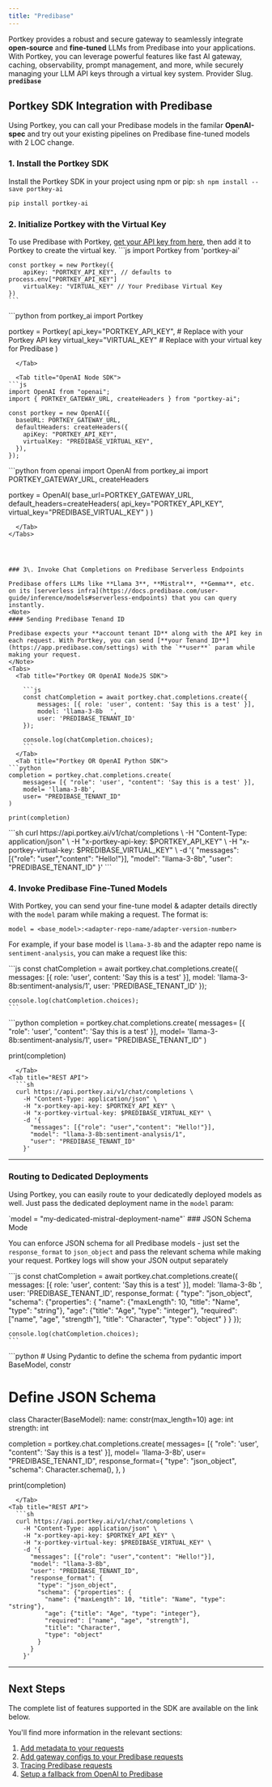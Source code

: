 ```yaml
---
title: "Predibase"
---
```


Portkey provides a robust and secure gateway to seamlessly integrate **open-source** and **fine-tuned** LLMs from Predibase into your applications. With Portkey, you can leverage powerful features like fast AI gateway, caching, observability, prompt management, and more, while securely managing your LLM API keys through a virtual key system.
<Note>
Provider Slug. **`predibase`**
</Note>
## Portkey SDK Integration with Predibase

Using Portkey, you can call your Predibase models in the familar **OpenAI-spec** and try out your existing pipelines on Predibase fine-tuned models with 2 LOC change.

### 1\. Install the Portkey SDK

Install the Portkey SDK in your project using npm or pip:
<Tabs>
  <Tab title="NodeJS">
    ```sh
    npm install --save portkey-ai
    ```
  </Tab>
  <Tab title="Python">
```sh
pip install portkey-ai
```
  </Tab>

</Tabs>




### 2\. Initialize Portkey with the Virtual Key

To use Predibase with Portkey, [get your API key from here](https://app.predibase.com/settings), then add it to Portkey to create the virtual key.
<Tabs>
  <Tab title="NodeJS SDK">
    ```js
    import Portkey from 'portkey-ai'

    const portkey = new Portkey({
        apiKey: "PORTKEY_API_KEY", // defaults to process.env["PORTKEY_API_KEY"]
        virtualKey: "VIRTUAL_KEY" // Your Predibase Virtual Key
    })
    ```
  </Tab>
  <Tab title="Python SDK">
```python
from portkey_ai import Portkey

portkey = Portkey(
    api_key="PORTKEY_API_KEY",  # Replace with your Portkey API key
    virtual_key="VIRTUAL_KEY"   # Replace with your virtual key for Predibase
)
```
  </Tab>

  <Tab title="OpenAI Node SDK">
```js
import OpenAI from "openai";
import { PORTKEY_GATEWAY_URL, createHeaders } from "portkey-ai";

const portkey = new OpenAI({
  baseURL: PORTKEY_GATEWAY_URL,
  defaultHeaders: createHeaders({
    apiKey: "PORTKEY_API_KEY",
    virtualKey: "PREDIBASE_VIRTUAL_KEY",
  }),
});
```
  </Tab>
  <Tab title="OpenAI Python SDK">
```python
from openai import OpenAI
from portkey_ai import PORTKEY_GATEWAY_URL, createHeaders

portkey = OpenAI(
    base_url=PORTKEY_GATEWAY_URL,
    default_headers=createHeaders(
        api_key="PORTKEY_API_KEY",
        virtual_key="PREDIBASE_VIRTUAL_KEY"
    )
)
```
  </Tab>
</Tabs>




### 3\. Invoke Chat Completions on Predibase Serverless Endpoints

Predibase offers LLMs like **Llama 3**, **Mistral**, **Gemma**, etc. on its [serverless infra](https://docs.predibase.com/user-guide/inference/models#serverless-endpoints) that you can query instantly.
<Note>
#### Sending Predibase Tenand ID

Predibase expects your **account tenant ID** along with the API key in each request. With Portkey, you can send [**your Tenand ID**](https://app.predibase.com/settings) with the `**user**` param while making your request.
</Note>
<Tabs>
  <Tab title="Portkey OR OpenAI NodeJS SDK">

    ```js
    const chatCompletion = await portkey.chat.completions.create({
        messages: [{ role: 'user', content: 'Say this is a test' }],
        model: 'llama-3-8b	',
        user: 'PREDIBASE_TENANT_ID'
    });

    console.log(chatCompletion.choices);
    ```
  </Tab>
  <Tab title="Portkey OR OpenAI Python SDK">
```python
completion = portkey.chat.completions.create(
    messages= [{ "role": 'user', "content": 'Say this is a test' }],
    model= 'llama-3-8b',
    user= "PREDIBASE_TENANT_ID"
)

print(completion)
```
  </Tab>
<Tab title="REST API">
  ```sh
  curl https://api.portkey.ai/v1/chat/completions \
    -H "Content-Type: application/json" \
    -H "x-portkey-api-key: $PORTKEY_API_KEY" \
    -H "x-portkey-virtual-key: $PREDIBASE_VIRTUAL_KEY" \
    -d '{
      "messages": [{"role": "user","content": "Hello!"}],
      "model": "llama-3-8b",
      "user": "PREDIBASE_TENANT_ID"
    }'
  ```
  </Tab>

</Tabs>



### 4\. Invoke Predibase Fine-Tuned Models

With Portkey, you can send your fine-tune model & adapter details directly with the `model` param while making a request.
<Note>
The format is:

`model = <base_model>:<adapter-repo-name/adapter-version-number>`
</Note>

For example, if your base model is `llama-3-8b` and the adapter repo name is `sentiment-analysis`, you can make a request like this:

<Tabs>
  <Tab title="Portkey OR OpenAI NodeJS SDK">
    ```js
    const chatCompletion = await portkey.chat.completions.create({
        messages: [{ role: 'user', content: 'Say this is a test' }],
        model: 'llama-3-8b:sentiment-analysis/1',
        user: 'PREDIBASE_TENANT_ID'
    });

    console.log(chatCompletion.choices);
    ```
  </Tab>
  <Tab title="Portkey OR OpenAI Python SDK">
```python
completion = portkey.chat.completions.create(
    messages= [{ "role": 'user', "content": 'Say this is a test' }],
    model= 'llama-3-8b:sentiment-analysis/1',
    user= "PREDIBASE_TENANT_ID"
)

print(completion)
```
  </Tab>
<Tab title="REST API">
  ```sh
  curl https://api.portkey.ai/v1/chat/completions \
    -H "Content-Type: application/json" \
    -H "x-portkey-api-key: $PORTKEY_API_KEY" \
    -H "x-portkey-virtual-key: $PREDIBASE_VIRTUAL_KEY" \
    -d '{
      "messages": [{"role": "user","content": "Hello!"}],
      "model": "llama-3-8b:sentiment-analysis/1",
      "user": "PREDIBASE_TENANT_ID"
    }'
  ```
  </Tab>

</Tabs>



---

### Routing to Dedicated Deployments

Using Portkey, you can easily route to your dedicatedly deployed models as well. Just pass the dedicated deployment name in the `model` param:

<Note>
`model = "my-dedicated-mistral-deployment-name"`
</Note>
### JSON Schema Mode

You can enforce JSON schema for all Predibase models - just set the `response_format` to `json_object` and pass the relevant schema while making your request. Portkey logs will show your JSON output separately

<Tabs>
  <Tab title="Portkey OR OpenAI NodeJS SDK">
    ```js
    const chatCompletion = await portkey.chat.completions.create({
        messages: [{ role: 'user', content: 'Say this is a test' }],
        model: 'llama-3-8b	',
        user: 'PREDIBASE_TENANT_ID',
        response_format: {
          "type": "json_object",
          "schema": {"properties": {
            "name": {"maxLength": 10, "title": "Name", "type": "string"},
            "age": {"title": "Age", "type": "integer"},
            "required": ["name", "age", "strength"],
            "title": "Character",
            "type": "object"
          }
        }
    });

    console.log(chatCompletion.choices);
    ```
  </Tab>
  <Tab title="Portkey OR OpenAI Python SDK">
```python
# Using Pydantic to define the schema
from pydantic import BaseModel, constr

# Define JSON Schema
class Character(BaseModel):
    name: constr(max_length=10)
    age: int
    strength: int

completion = portkey.chat.completions.create(
    messages= [{ "role": 'user', "content": 'Say this is a test' }],
    model= 'llama-3-8b',
    user= "PREDIBASE_TENANT_ID",
    response_format={
        "type": "json_object",
        "schema": Character.schema(),
    },
)

print(completion)
```
  </Tab>
<Tab title="REST API">
  ```sh
  curl https://api.portkey.ai/v1/chat/completions \
    -H "Content-Type: application/json" \
    -H "x-portkey-api-key: $PORTKEY_API_KEY" \
    -H "x-portkey-virtual-key: $PREDIBASE_VIRTUAL_KEY" \
    -d '{
      "messages": [{"role": "user","content": "Hello!"}],
      "model": "llama-3-8b",
      "user": "PREDIBASE_TENANT_ID",
      "response_format": {
        "type": "json_object",
        "schema": {"properties": {
          "name": {"maxLength": 10, "title": "Name", "type": "string"},
          "age": {"title": "Age", "type": "integer"},
          "required": ["name", "age", "strength"],
          "title": "Character",
          "type": "object"
        }
      }
    }'
  ```
  </Tab>

</Tabs>



---

## Next Steps

The complete list of features supported in the SDK are available on the link below.

<Card title="SDK" href="/api-reference/portkey-sdk-client">
</Card>

You'll find more information in the relevant sections:

1. [Add metadata to your requests](/docs/product/observability/metadata)
2. [Add gateway configs to your Predibase requests](/docs/product/ai-gateway/configs)
3. [Tracing Predibase requests](/docs/product/observability/traces)
4. [Setup a fallback from OpenAI to Predibase](/docs/product/ai-gateway/fallbacks)
